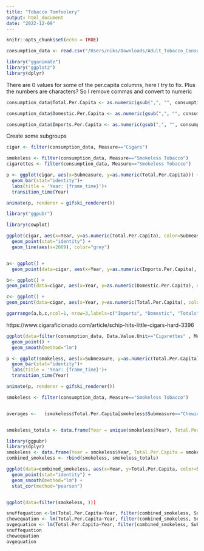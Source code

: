 ```yaml
---
title: "Tobacco Tomfoolery"
output: html_document
date: "2022-12-09"
---
```


```r
knitr::opts_chunk$set(echo = TRUE)
```

```r

consumption_data <- read.csv("/Users/niks/Downloads/Adult_Tobacco_Consumption_In_The_U.S.__2000-Present.csv")

library("gganimate")
library("ggplot2")
library(dplyr)

```

There are 0 values for some of the per.capita columns, here I try to fix. Plus the numbers are characters? So I remove commas and convert to numeric
```r
consumption_data$Total.Per.Capita <- as.numeric(gsub(",", "", consumption_data$Total)) / as.numeric(gsub(",", "",consumption_data$Population))

consumption_data$Domestic.Per.Capita <- as.numeric(gsub(",", "", consumption_data$Domestic)) / as.numeric(gsub(",", "",consumption_data$Population))

consumption_data$Imports.Per.Capita <- as.numeric(gsub(",", "", consumption_data$Imports)) / as.numeric(gsub(",", "",consumption_data$Population))

```

Create some subgroups
```r

cigar <- filter(consumption_data, Measure=="Cigars")

smokeless <- filter(consumption_data, Measure=="Smokeless Tobacco")
cigarettes <- filter(consumption_data, Measure=="Smokeless Tobacco")

```

```r
p <- ggplot(cigar, aes(x=Submeasure, y=as.numeric(Total.Per.Capita))) +
  geom_bar(stat="identity")+
  labs(title = 'Year: {frame_time}')+
  transition_time(Year)

animate(p, renderer = gifski_renderer())


```

```r
library("ggpubr")

library(cowplot)

ggplot(cigar, aes(x=Year, y=as.numeric(Total.Per.Capita), color=Submeasure)) +
  geom_point(stat="identity") +
  geom_line(aes(x=2009), color="grey")


a<- ggplot() +
  geom_point(data=cigar, aes(x=Year, y=as.numeric(Imports.Per.Capita), color=Submeasure))

b<- ggplot() +
geom_point(data=cigar, aes(x=Year, y=as.numeric(Domestic.Per.Capita), color=Submeasure))

c<- ggplot() +
geom_point(data=cigar, aes(x=Year, y=as.numeric(Total.Per.Capita), color=Submeasure))

ggarrange(a,b,c,ncol=1, nrow=3,labels=c("Imports", "Domestic", "Totals"))

```


https://www.cigaraficionado.com/article/schip-hits-little-cigars-hard-3396






```r

ggplot(data=filter(consumption_data, Data.Value.Unit=="Cigarettes" , Measure != "All"), aes(Year, Total.Per.Capita, color=Measure))+
  geom_point() +
  geom_smooth(method="lm")


```



```r

p <- ggplot(smokeless, aes(x=Submeasure, y=as.numeric(Total.Per.Capita))) +
  geom_bar(stat="identity")+
  labs(title = 'Year: {frame_time}')+
  transition_time(Year)

animate(p, renderer = gifski_renderer())

```

```r
smokeless <- filter(consumption_data, Measure=="Smokeless Tobacco")


averages <-   (smokeless$Total.Per.Capita[smokeless$Submeasure=="Chewing Tobacco"]+ smokeless$Total.Per.Capita[smokeless$Submeasure=="Snuff"])


smokeless_totals <- data.frame(Year = unique(smokeless$Year), Total.Per.Capita = averages, Submeasure = "Total")
```

```r

library(ggpubr)
library(dplyr)
smokeless <- data.frame(Year = smokeless$Year, Total.Per.Capita = smokeless$Total.Per.Capita, Submeasure = smokeless$Submeasure)
combined_smokeless <- rbind(smokeless, smokeless_totals)

ggplot(data=combined_smokeless, aes(x=Year, y=Total.Per.Capita, color=Submeasure)) +  
  geom_point(stat="identity") +
  geom_smooth(method="lm") +
  stat_cor(method="pearson") 


ggplot(data=filter(smokeless, )))
```





```r
snuffequation <-lm(Total.Per.Capita~Year, filter(combined_smokeless, Submeasure=="Snuff"))
chewequation <- lm(Total.Per.Capita~Year, filter(combined_smokeless, Submeasure=="Chewing Tobacco"))
avgequation <- lm(Total.Per.Capita~Year, filter(combined_smokeless, Submeasure=="Average"))
snuffequation
chewequation
avgequation
```

